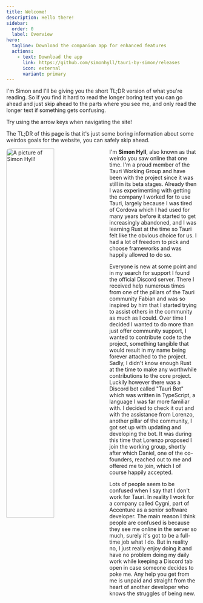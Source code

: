 ```yaml
---
title: Welcome!
description: Hello there!
sidebar:
  order: 0
  label: Overview
hero:
  tagline: Download the companion app for enhanced features
  actions:
    - text: Download the app
      link: https://github.com/simonhyll/tauri-by-simon/releases
      icon: external
      variant: primary
---
```



<SimonSays>
I'm Simon and I'll be giving you the short TL;DR version of what you're reading. So if you find it hard to read the longer boring text you can go ahead and just skip ahead to the parts where you see me, and only read the longer text if something gets confusing.

Try using the arrow keys when navigating the site!

The TL;DR of this page is that it's just some boring information about some weirdos goals for the website, you can safely skip ahead.

</SimonSays>

<img
  src="/me.jpeg"
  alt="A picture of Simon Hyll!"
  style="width: 50%;float:left;margin-right:20px;border-radius:0.5rem;"
/>

I'm **Simon Hyll**, also known as that weirdo you saw online that one time. I'm a proud member of the Tauri Working Group and have been with the project since it was still in its beta stages. Already then I was experimenting with getting the company I worked for to use Tauri, largely because I was tired of Cordova which I had used for many years before it started to get increasingly abandoned, and I was learning Rust at the time so Tauri felt like the obvious choice for us. I had a lot of freedom to pick and choose frameworks and was happily allowed to do so.

Everyone is new at some point and in my search for support I found the official Discord server. There I received help numerous times from one of the pillars of the Tauri community Fabian and was so inspired by him that I started trying to assist others in the community as much as I could. Over time I decided I wanted to do more than just offer community support, I wanted to contribute code to the project, something tangible that would result in my name being forever attached to the project. Sadly, I didn't know enough Rust at the time to make any worthwhile contributions to the core project. Luckily however there was a Discord bot called "Tauri Bot" which was written in TypeScript, a language I was far more familiar with. I decided to check it out and with the assistance from Lorenzo, another pillar of the community, I got set up with updating and developing the bot. It was during this time that Lorenzo proposed I join the working group, shortly after which Daniel, one of the co-founders, reached out to me and offered me to join, which I of course happily accepted.

Lots of people seem to be confused when I say that I don't work for Tauri. In reality I work for a company called Cygni, part of Accenture as a senior software developer. The main reason I think people are confused is because they see me online in the server so much, surely it's got to be a full-time job what I do. But in reality no, I just really enjoy doing it and have no problem doing my daily work while keeping a Discord tab open in case someone decides to poke me. Any help you get from me is unpaid and straight from the heart of another developer who knows the struggles of being new.
